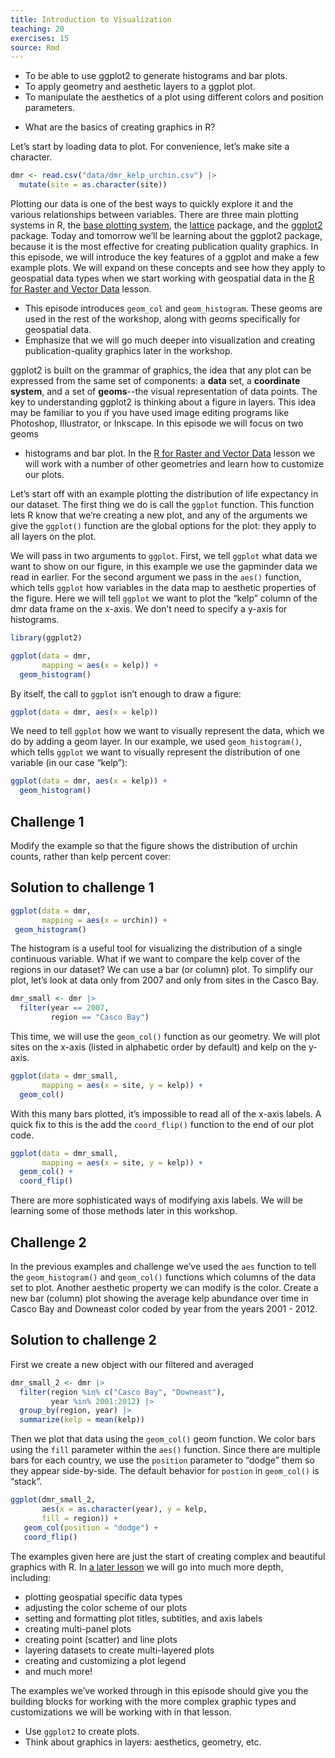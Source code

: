```yaml
---
title: Introduction to Visualization
teaching: 20
exercises: 15
source: Rmd
---
```


::::::::::::::::::::::::::::::::::::::: objectives

- To be able to use ggplot2 to generate histograms and bar plots.
- To apply geometry and aesthetic layers to a ggplot plot.
- To manipulate the aesthetics of a plot using different colors and position parameters.

::::::::::::::::::::::::::::::::::::::::::::::::::

:::::::::::::::::::::::::::::::::::::::: questions

- What are the basics of creating graphics in R?

::::::::::::::::::::::::::::::::::::::::::::::::::

Let's start by loading data to plot. For convenience, let's make site a character.

```r
dmr <- read.csv("data/dmr_kelp_urchin.csv") |>
  mutate(site = as.character(site))
```

Plotting our data is one of the best ways to quickly explore it and the various
relationships between variables. There are three main plotting systems in R, the
[base plotting system](https://www.statmethods.net/graphs/), the
[lattice](https://www.statmethods.net/advgraphs/trellis.html) package, and the
[ggplot2](https://www.statmethods.net/advgraphs/ggplot2.html) package. Today and
tomorrow we'll be learning about the ggplot2 package, because it is the most
effective for creating publication quality graphics. In this episode, we will
introduce the key features of a ggplot and make a few example plots. We will
expand on these concepts and see how they apply to geospatial data types when we
start working with geospatial data in the [R for Raster and Vector
Data](https://cobalt-casco.github.io/r-raster-vector-geospatial/) lesson.

:::::::::::::::::::::::::::::::::::::::  instructor

- This episode introduces `geom_col` and `geom_histogram`. These geoms are used
  in the rest of the workshop, along with geoms specifically for geospatial 
  data.
- Emphasize that we will go much deeper into visualization and creating
  publication-quality graphics later in the workshop.

:::::::::::::::::::::::::::::::::::::::

ggplot2 is built on the grammar of graphics, the idea that any plot can be
expressed from the same set of components: a **data** set, a **coordinate
system**, and a set of **geoms**\--the visual representation of data points. The
key to understanding ggplot2 is thinking about a figure in layers. This idea may
be familiar to you if you have used image editing programs like Photoshop,
Illustrator, or Inkscape. In this episode we will focus on two geoms

- histograms and bar plot. In the [R for Raster and Vector Data](https://datacarpentry.org/r-raster-vector-geospatial/) lesson we will work with a number of other geometries
  and learn how to customize our plots.

Let's start off with an example plotting the
distribution of life expectancy in our dataset. The first thing we do is call the `ggplot` function. This function lets R
know that we're creating a new plot, and any of the arguments we give the
`ggplot()` function are the global options for the plot: they apply to all
layers on the plot.

We will pass in two arguments to `ggplot`. First, we tell
`ggplot` what data we
want to show on our figure, in this example we use the gapminder data we read in
earlier. For the second argument we pass in the `aes()` function, which
tells `ggplot` how variables in the data map to aesthetic properties of
the figure. Here we will tell `ggplot` we
want to plot the "kelp" column of the dmr data frame on the x-axis. We don't need to specify a y-axis for histograms.

```r
library(ggplot2)

ggplot(data = dmr, 
       mapping = aes(x = kelp)) +   
  geom_histogram()
```

By itself, the call to `ggplot` isn't enough to draw a figure:

```r
ggplot(data = dmr, aes(x = kelp))
```

We need to tell `ggplot` how we want to visually represent the data, which we
do by adding a geom layer. In our example, we used `geom_histogram()`, which
tells `ggplot` we want to visually represent the
distribution of one variable (in our case "kelp"):

```r
ggplot(data = dmr, aes(x = kelp)) +   
  geom_histogram()
```

:::::::::::::::::::::::::::::::::::::::  challenge

## Challenge 1

Modify the example so that the figure shows the
distribution of urchin counts, rather than kelp 
percent cover:

:::::::::::::::  solution

## Solution to challenge 1

```r
ggplot(data = dmr, 
       mapping = aes(x = urchin)) +   
 geom_histogram()
```

:::::::::::::::::::::::::

::::::::::::::::::::::::::::::::::::::::::::::::::

The histogram is a useful tool for visualizing the
distribution of a single continuous variable. What if
we want to compare the kelp cover of the regions in
our dataset? We can use a bar (or column) plot.
To simplify our plot, let's look at data only from 2007 and only
from sites in the Casco Bay. 

```r
dmr_small <- dmr |>
  filter(year == 2007, 
         region == "Casco Bay") 
```

This time, we will use the `geom_col()` function as our geometry.
We will plot sites on the x-axis (listed in alphabetic order
by default) and kelp on the y-axis.

```r
ggplot(data = dmr_small, 
       mapping = aes(x = site, y = kelp)) + 
  geom_col()
```

With this many bars plotted, it's impossible to read all of the
x-axis labels. A quick fix to this is the add the `coord_flip()`
function to the end of our plot code.

```r
ggplot(data = dmr_small, 
       mapping = aes(x = site, y = kelp)) + 
  geom_col() +
  coord_flip()
```

There are more sophisticated ways of modifying axis
labels. We will be learning some of those methods
later in this workshop.

:::::::::::::::::::::::::::::::::::::::  challenge

## Challenge 2

In the previous examples and challenge we've used the `aes` function to tell
the `geom_histogram()` and `geom_col()` functions which columns
of the data set to plot.
Another aesthetic property we can modify is the
color. Create a new bar (column) plot showing the average kelp
abundance over time in Casco Bay and Downeast color coded by year
from the years 2001 - 2012.

:::::::::::::::  solution

## Solution to challenge 2

First we create a new object with
our filtered and averaged

```r
dmr_small_2 <- dmr |>
  filter(region %in% c("Casco Bay", "Downeast"),
         year %in% 2001:2012) |>
  group_by(region, year) |>
  summarize(kelp = mean(kelp))
```

Then we plot that data using the `geom_col()`
geom function. We color bars using the `fill`
parameter within the `aes()` function.
Since there are multiple bars for each
country, we use the `position` parameter
to "dodge" them so they appear side-by-side.
The default behavior for `postion` in `geom_col()`
is "stack".

```r
ggplot(dmr_small_2, 
       aes(x = as.character(year), y = kelp, 
       fill = region)) +
   geom_col(position = "dodge") + 
   coord_flip()
```

:::::::::::::::::::::::::

::::::::::::::::::::::::::::::::::::::::::::::::::

The examples given here are just the start of
creating complex and beautiful graphics with R.
In [a later lesson](https://datacarpentry.org/r-raster-vector-geospatial/) we will go into much
more depth, including:

- plotting geospatial specific data types
- adjusting the color scheme of our plots
- setting and formatting plot titles, subtitles, and axis labels
- creating multi-panel plots
- creating point (scatter) and line plots
- layering datasets to create multi-layered plots
- creating and customizing a plot legend
- and much more!

The examples we've worked through in this episode should give you the building
blocks for working with the more complex graphic types and customizations we
will be working with in that lesson.

:::::::::::::::::::::::::::::::::::::::: keypoints

- Use `ggplot2` to create plots.
- Think about graphics in layers: aesthetics, geometry, etc.

::::::::::::::::::::::::::::::::::::::::::::::::::


